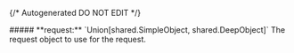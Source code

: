 {/* Autogenerated DO NOT EDIT  */}

<Collapsible>
    ##### **request:** `Union[shared.SimpleObject, shared.DeepObject]`
    The request object to use for the request.
    <Collapsible.Break/>
    <WeaklyTypedOneOfObject/>
</Collapsible>

